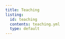 ```yaml
---
title: Teaching
listing:
  id: teaching
  contents: teaching.yml
  type: default
---
```


::: {#teaching}
:::
